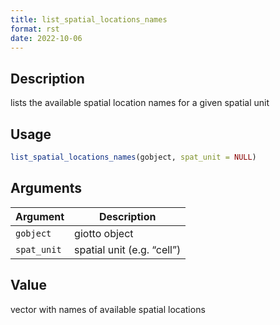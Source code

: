 ```yaml
--- 
title: list_spatial_locations_names 
format: rst 
date: 2022-10-06 
--- 
```


## Description

lists the available spatial location names for a given spatial unit


## Usage

```r
list_spatial_locations_names(gobject, spat_unit = NULL)
```


## Arguments

Argument      |Description
------------- |----------------
`gobject`     |     giotto object
`spat_unit`     |     spatial unit (e.g. "cell")


## Value

vector with names of available spatial locations


